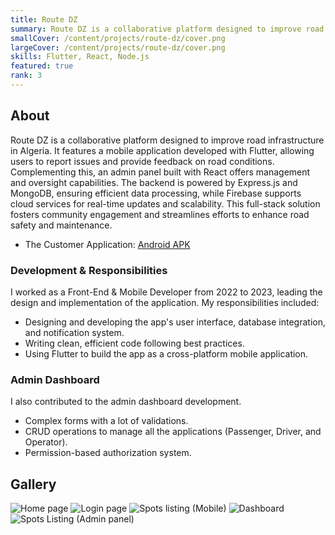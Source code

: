 ```yaml
---
title: Route DZ
summary: Route DZ is a collaborative platform designed to improve road infrastructure in Algeria. It features a mobile application developed with Flutter, allowing users to report issues and provide feedback on road conditions.
smallCover: /content/projects/route-dz/cover.png
largeCover: /content/projects/route-dz/cover.png
skills: Flutter, React, Node.js
featured: true
rank: 3
---
```


## About

Route DZ is a collaborative platform designed to improve road infrastructure in Algeria. It features a mobile application developed with Flutter, allowing users to report issues and provide feedback on road conditions. Complementing this, an admin panel built with React offers management and oversight capabilities. The backend is powered by Express.js and MongoDB, ensuring efficient data processing, while Firebase supports cloud services for real-time updates and scalability. This full-stack solution fosters community engagement and streamlines efforts to enhance road safety and maintenance.

- The Customer Application: <a href="/content/projects/route-dz/route-dz.apk">Android APK</a>

### Development & Responsibilities

I worked as a Front-End & Mobile Developer from 2022 to 2023, leading the design and implementation of the application. My responsibilities included:

- Designing and developing the app's user interface, database integration, and notification system.
- Writing clean, efficient code following best practices.
- Using Flutter to build the app as a cross-platform mobile application.

### Admin Dashboard

I also contributed to the admin dashboard development.

- Complex forms with a lot of validations.
- CRUD operations to manage all the applications (Passenger, Driver, and Operator).
- Permission-based authorization system.

## Gallery

<div className="grid gap-1 sm:grid-cols-2 [&_*]:m-0 [&_img]:object-cover">
  <Image src="home.jpg" alt="Home page" linkClassName="row-span-2 h-full" />
  <Image src="cover.png" alt="Login page" />
  <Image src="listing.jpg" alt="Spots listing (Mobile)" />
  <Image src="dashboard.png" alt="Dashboard" />
  <Image src="listing2.png" alt="Spots Listing (Admin panel)" />
</div>
